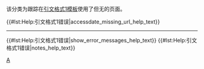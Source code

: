 {{Tracking category}}
{{empty category}}

该分类为跟踪在[[WP:CS1|引文格式1模板]]使用了{{para|accessdate}}但无{{para|url}}的页面。


{{#lst:Help:引文格式1错误|accessdate_missing_url_help_text}}
----
{{#lst:Help:引文格式1错误|show_error_messages_help_text}}
{{#lst:Help:引文格式1错误|notes_help_text}}
<!-- {{#lst:Help:引文格式1错误|references_help_text}} -->
{{Large category TOC 2}}
[[Category:引文格式1错误|A]]